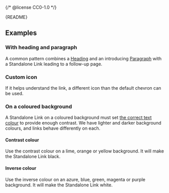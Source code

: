 {/* @license CC0-1.0 */}


<Meta of={StandaloneLinkStories} />

<Markdown>{README}</Markdown>

<Primary />

<Controls />

## Examples

### With heading and paragraph

A common pattern combines a [Heading](/docs/components-text-heading--docs) and an introducing [Paragraph](/docs/components-text-paragraph--docs) with a Standalone Link leading to a follow-up page.

<Canvas of={StandaloneLinkStories.WithHeadingAndParagraph} />

### Custom icon

If it helps understand the link, a different icon than the default chevron can be used.

<Canvas of={StandaloneLinkStories.WithCustomIcon} />

### On a coloured background

A Standalone Link on a coloured background must set [the correct text colour](?path=/docs/brand-design-tokens-colour--docs#pairing-foreground-with-background-colours) to provide enough contrast.
We have lighter and darker background colours, and links behave differently on each.

#### Contrast colour

Use the contrast colour on a lime, orange or yellow background.
It will make the Standalone Link black.

<Canvas of={StandaloneLinkStories.ContrastColour} />

#### Inverse colour

Use the inverse colour on an azure, blue, green, magenta or purple background.
It will make the Standalone Link white.

<Canvas of={StandaloneLinkStories.InverseColour} />
